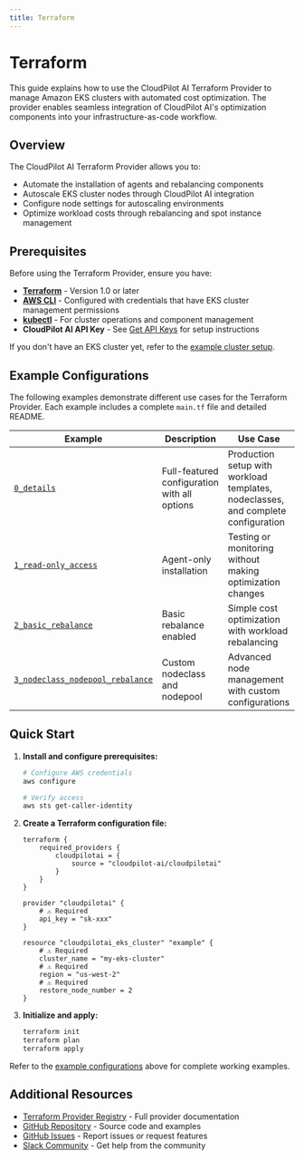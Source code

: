 ```yaml
---
title: Terraform
---
```


# Terraform

This guide explains how to use the CloudPilot AI Terraform Provider to manage Amazon EKS clusters with automated cost optimization. The provider enables seamless integration of CloudPilot AI's optimization components into your infrastructure-as-code workflow.

## Overview

The CloudPilot AI Terraform Provider allows you to:

- Automate the installation of agents and rebalancing components
- Autoscale EKS cluster nodes through CloudPilot AI integration
- Configure node settings for autoscaling environments
- Optimize workload costs through rebalancing and spot instance management

## Prerequisites

Before using the Terraform Provider, ensure you have:

* **[Terraform](https://developer.hashicorp.com/terraform/install)** - Version 1.0 or later
* **[AWS CLI](https://docs.aws.amazon.com/cli/latest/userguide/getting-started-install.html)** - Configured with credentials that have EKS cluster management permissions
* **[kubectl](https://kubernetes.io/docs/tasks/tools/)** - For cluster operations and component management
* **CloudPilot AI API Key** - See [Get API Keys](/guide/getting_started/get_apikeys) for setup instructions

If you don't have an EKS cluster yet, refer to the [example cluster setup](https://github.com/cloudpilot-ai/examples/tree/main/clusters/eks-ondemand).

## Example Configurations

The following examples demonstrate different use cases for the Terraform Provider. Each example includes a complete `main.tf` file and detailed README.

| Example | Description | Use Case |
|---------|-------------|----------|
| [`0_details`](https://github.com/cloudpilot-ai/terraform-provider-cloudpilotai/tree/main/examples/nodeautoscale/eks/0_details/) | Full-featured configuration with all options | Production setup with workload templates, nodeclasses, and complete configuration |
| [`1_read-only_access`](https://github.com/cloudpilot-ai/terraform-provider-cloudpilotai/tree/main/examples/nodeautoscale/eks/1_read-only_access/) | Agent-only installation | Testing or monitoring without making optimization changes |
| [`2_basic_rebalance`](https://github.com/cloudpilot-ai/terraform-provider-cloudpilotai/tree/main/examples/nodeautoscale/eks/2_basic_rebalance/) | Basic rebalance enabled | Simple cost optimization with workload rebalancing |
| [`3_nodeclass_nodepool_rebalance`](https://github.com/cloudpilot-ai/terraform-provider-cloudpilotai/tree/main/examples/nodeautoscale/eks/3_nodeclass_nodepool_rebalance/) | Custom nodeclass and nodepool | Advanced node management with custom configurations |

## Quick Start

1. **Install and configure prerequisites:**
    ```bash
    # Configure AWS credentials
    aws configure

    # Verify access
    aws sts get-caller-identity
    ```

2. **Create a Terraform configuration file:**
    ```hcl
    terraform {
        required_providers {
            cloudpilotai = {
                source = "cloudpilot-ai/cloudpilotai"
            }
        }
    }

    provider "cloudpilotai" {
        # ⚠️ Required
        api_key = "sk-xxx"
    }

    resource "cloudpilotai_eks_cluster" "example" {
        # ⚠️ Required
        cluster_name = "my-eks-cluster"
        # ⚠️ Required
        region = "us-west-2"
        # ⚠️ Required
        restore_node_number = 2
    }
    ```

3. **Initialize and apply:**
    ```bash
    terraform init
    terraform plan
    terraform apply
    ```

Refer to the [example configurations](#example-configurations) above for complete working examples.

## Additional Resources

- [Terraform Provider Registry](https://registry.terraform.io/providers/cloudpilot-ai/cloudpilotai/latest) - Full provider documentation
- [GitHub Repository](https://github.com/cloudpilot-ai/terraform-provider-cloudpilotai) - Source code and examples
- [GitHub Issues](https://github.com/cloudpilot-ai/terraform-provider-cloudpilotai/issues) - Report issues or request features
- [Slack Community](https://join.slack.com/t/cloudpilotaicommunity/shared_invite/zt-37rwpf8k7-Rx4BjrhuWtk9U0MXBKYL7A) - Get help from the community
